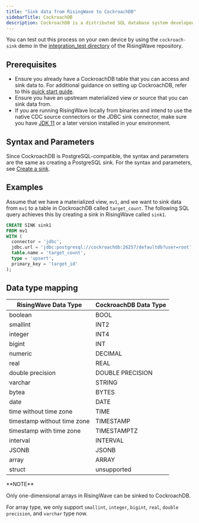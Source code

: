 ```yaml
---
title: "Sink data from RisingWave to CockroachDB"
sidebarTitle: CockroachDB
description: CockroachDB is a distributed SQL database system developed by Cockroach Labs that is designed for scalability and resilience. Since CockroachDB is compatible with PostgreSQL, you can sink data from RisingWave to CockroachDB using the JDBC sink connector.
---
```


You can test out this process on your own device by using the `cockroach-sink` demo in the [integration\_test directory](https://github.com/risingwavelabs/risingwave/tree/main/integration%5Ftests) of the RisingWave repository.

## Prerequisites

* Ensure you already have a CockroachDB table that you can access and sink data to. For additional guidance on setting up CockroachDB, refer to this [quick start guide](https://www.cockroachlabs.com/docs/cockroachcloud/quickstart).
* Ensure you have an upstream materialized view or source that you can sink data from.
* If you are running RisingWave locally from binaries and intend to use the native CDC source connectors or the JDBC sink connector, make sure you have [JDK 11](https://openjdk.org/projects/jdk/11/) or a later version installed in your environment.

## Syntax and Parameters
Since CockroachDB is PostgreSQL-compatible, the syntax and parameters are the same as creating a PostgreSQL sink. For the syntax and parameters, see [Create a sink](/docs/current/sink-to-postgres/#create-a-sink%E2%80%8B).

## Examples

Assume that we have a materialized view, `mv1`, and we want to sink data from `mv1` to a table in CockroachDB called `target_count`. The following SQL query achieves this by creating a sink in RisingWave called `sink1`.

```sql
CREATE SINK sink1
FROM mv1
WITH (
  connector = 'jdbc',
  jdbc.url = 'jdbc:postgresql://cockroachdb:26257/defaultdb?user=root',
  table.name = 'target_count',
  type = 'upsert',
  primary_key = 'target_id'
);
```

## Data type mapping

| RisingWave Data Type        | CockroachDB Data Type |
| --------------------------- | --------------------- |
| boolean                     | BOOL                  |
| smallint                    | INT2                  |
| integer                     | INT4                  |
| bigint                      | INT                   |
| numeric                     | DECIMAL               |
| real                        | REAL                  |
| double precision            | DOUBLE PRECISION      |
| varchar                     | STRING                |
| bytea                       | BYTES                 |
| date                        | DATE                  |
| time without time zone      | TIME                  |
| timestamp without time zone | TIMESTAMP             |
| timestamp with time zone    | TIMESTAMPTZ           |
| interval                    | INTERVAL              |
| JSONB                       | JSONB                 |
| array                       | ARRAY                 |
| struct                      | unsupported           |

<Info>
**NOTE**

Only one-dimensional arrays in RisingWave can be sinked to CockroachDB.

For array type, we only support `smallint`, `integer`, `bigint`, `real`, `double precision`, and `varchar` type now.
</Info>
